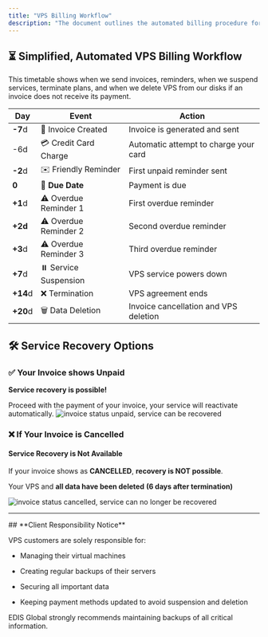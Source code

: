 ```yaml
---
title: "VPS Billing Workflow"
description: "The document outlines the automated billing procedure for EDIS Global VPS services, including invoice generation, credit card captures, friendly and overdue reminders, service suspension, termination and data deletion."
---
```


## ⏳ Simplified, Automated VPS Billing Workflow

This timetable shows when we send invoices, reminders, when we suspend services, terminate plans, and when we delete VPS from our disks if an invoice does not receive its payment.

| **Day**  | **Event**             | **Action**                            |
| -------- | --------------------- | ------------------------------------- |
| **-7**d  | 🧾 Invoice Created    | Invoice is generated and sent         |
| -6d      | 💳 Credit Card Charge | Automatic attempt to charge your card |
| **-2**d  | ✉️ Friendly Reminder  | First unpaid reminder sent            |
| **0**    | **📅 Due Date**       | Payment is due                        |
| **+1**d  | ⚠️ Overdue Reminder 1 | First overdue reminder                |
| **+2d**  | ⚠️ Overdue Reminder 2 | Second overdue reminder               |
| **+3**d  | ⚠️ Overdue Reminder 3 | Third overdue reminder                |
| **+7**d  | ⏸️ Service Suspension | VPS service powers down               |
| **+14**d | ❌ Termination         | VPS agreement ends                    |
| **+20**d | 🗑️ Data Deletion     | Invoice cancellation and VPS deletion |

## 🛠 Service Recovery Options

### **✅ Your Invoice shows Unpaid**

**Service recovery is possible!**

​Proceed with the payment of your invoice, your service will reactivate automatically.
![invoice status unpaid, service can be recovered](/invoice-status-unpaid-cropped.webp)

### **❌ If Your Invoice is Cancelled**

#### Service Recovery is Not Available

If your invoice shows as **CANCELLED**, **recovery is NOT possible**.

Your VPS and **all data have been deleted** **(6 days after termination)**

![invoice status cancelled, service can no longer be recovered](/invoice-status-cancelled-cropped.webp)

***

<Note>
  ## **Client Responsibility Notice**

  VPS customers are solely responsible for:

  * Managing their virtual machines

  * Creating regular backups of their servers

  * Securing all important data

  * Keeping payment methods updated to avoid suspension and deletion

  EDIS Global strongly recommends maintaining backups of all critical information.
</Note>